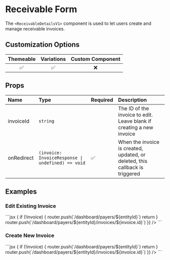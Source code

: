 
# Receivable Form

The `<ReceivableDetailsV1>` component is used to let users create and manage receivable invoices.

## Customization Options

| Themeable | Variations | Custom Component |
| :-------: | :--------: | :--------------: |
|    ✅     |     ✅     |        ❌        |

## Props

| Name         | Type                                              | Required | Description                                                                                                                                           |
| :------------| :-------------------------------------------------| :--------| :-----------------------------------------------------------------------------------------------------------------------------------------------------|
| invoiceId    | `string`                                          |          | The ID of the invoice to edit. Leave blank if creating a new invoice                                                                                  |
| onRedirect   | `(invoice: InvoiceResponse \| undefined) => void` | ✅       | When the invoice is created, updated, or deleted, this callback is triggered                                                                          |

## Examples

### Edit Existing Invoice

<ComponentContainer>
  <ReceivableDetailsV1 invoiceId={'inv_new_ready'} />
  ```jsx
<ReceivableDetailsV1
  invoiceId={'inv_XXXXX-XXXX-XXXXXX'}   
  onRedirect={(invoice) => {
    if (!invoice) {
      router.push(`/dashboard/payers/${entityId}`)
      return
    }
    router.push(`/dashboard/payers/${entityId}/invoices/${invoice.id}`)
  }}
/>
  ```
</ComponentContainer>

### Create New Invoice

<ComponentContainer>
  <ReceivableDetailsV1 />
  ```jsx
<ReceivableDetailsV1 
  onRedirect={(invoice) => {
    if (!invoice) {
      router.push(`/dashboard/payers/${entityId}`)
      return
    }
    router.push(`/dashboard/payers/${entityId}/invoices/${invoice.id}`)
  }}
/>
  ```
</ComponentContainer>